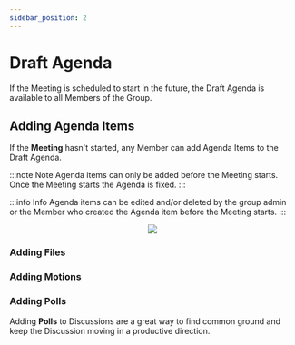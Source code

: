 ```yaml
---
sidebar_position: 2
---
```



# Draft Agenda

If the Meeting is scheduled to start in the future, the Draft Agenda is available to all Members of the Group.

## Adding Agenda Items

If the **Meeting** hasn't started, any Member can add Agenda Items to the Draft Agenda.

:::note Note
Agenda items can only be added before the Meeting starts. Once the Meeting starts the Agenda is fixed.
:::

:::info Info
Agenda items can be edited and/or deleted by the group admin or the Member who created the Agenda item before the Meeting starts.
:::

<center>
	<img src={useBaseUrl('/img/meetings/draftAgenda.gif')} />
</center>

### Adding Files

<AddFiles />

### Adding Motions

<AddMotions />

### Adding Polls

Adding **Polls** to Discussions are a great way to find common ground and keep the Discussion moving in a productive direction.

<AddPolls />
